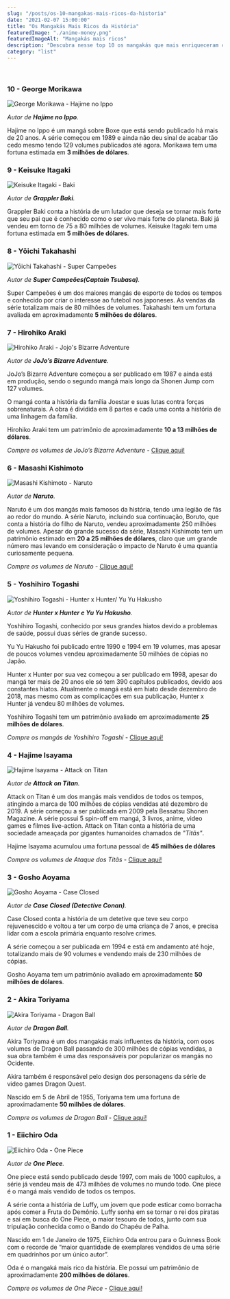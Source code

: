 ```yaml
---
slug: "/posts/os-10-mangakas-mais-ricos-da-historia"
date: "2021-02-07 15:00:00"
title: "Os Mangakás Mais Ricos da História"
featuredImage: "./anime-money.png"
featuredImageAlt: "Mangakás mais ricos"
description: "Descubra nesse top 10 os mangakás que mais enriqueceram com suas obras"
category: "list"
---
```


<br />

### 10 - George Morikawa

![George Morikawa - Hajime no Ippo](./George-Morikawa.png)

_Autor de **Hajime no Ippo**._

Hajime no Ippo é um mangá sobre Boxe que está sendo publicado há mais de 20 anos.
A série começou em 1989 e ainda não deu sinal de acabar tão cedo mesmo tendo 129 volumes publicados até agora.
Morikawa tem uma fortuna estimada em **3 milhões de dólares**.

### 9 - Keisuke Itagaki

![Keisuke Itagaki - Baki](./Keisuke-Itagaki.png)

_Autor de **Grappler Baki**._

Grappler Baki conta a história de um lutador que deseja se tornar mais forte que seu pai que é conhecido como o ser vivo mais forte do planeta.
Baki já vendeu em torno de 75 a 80 milhões de volumes.
Keisuke Itagaki tem uma fortuna estimada em **5 milhões de dólares**.

### 8 - Yōichi Takahashi

![Yōichi Takahashi - Super Campeões](./Yoichi-Takahashi.png)

_Autor de **Super Campeões(Captain Tsubasa)**._

Super Campeões é um dos maiores mangás de esporte de todos os tempos e conhecido por criar o interesse ao futebol nos japoneses.
As vendas da série totalizam mais de 80 milhões de volumes.
Takahashi tem um fortuna avaliada em aproximadamente **5 milhões de dólares**.

### 7 - Hirohiko Araki

![Hirohiko Araki - Jojo's Bizarre Adventure](./Hirohiko-Araki.png)

_Autor de **JoJo’s Bizarre Adventure**._

JoJo’s Bizarre Adventure começou a ser publicado em 1987 e ainda está em produção, sendo o segundo mangá mais longo da Shonen Jump com 127 volumes.

O mangá conta a história da família Joestar e suas lutas contra forças sobrenaturais.
A obra é dividida em 8 partes e cada uma conta a história de uma linhagem da família.

Hirohiko Araki tem um patrimônio de aproximadamente **10 a 13 milhões de dólares**.

_Compre os volumes de JoJo’s Bizarre Adventure_ - <a href="https://amzn.to/36QPog1">Clique aqui!</a>

### 6 - Masashi Kishimoto

![Masashi Kishimoto - Naruto](./Masashi-Kishimoto.png)

_Autor de **Naruto**._

Naruto é um dos mangás mais famosos da história, tendo uma legião de fãs ao redor do mundo.
A série Naruto, incluindo sua continuação, Boruto, que conta a história do filho de Naruto, vendeu aproximadamente 250 milhões de volumes.
Apesar do grande sucesso da série, Masashi Kishimoto tem um patrimônio estimado em **20 a 25 milhões de dólares**, claro que um grande número
mas levando em consideração o impacto de Naruto é uma quantia curiosamente pequena.

_Compre os volumes de Naruto_ - <a href="https://amzn.to/3jDF3tn">Clique aqui!</a>

### 5 - Yoshihiro Togashi

![Yoshihiro Togashi - Hunter x Hunter/ Yu Yu Hakusho](./Yoshihiro-Togashi.png)

_Autor de **Hunter x Hunter e Yu Yu Hakusho**._

Yoshihiro Togashi, conhecido por seus grandes hiatos devido a problemas de saúde, possui duas séries de grande sucesso.

Yu Yu Hakusho foi publicado entre 1990 e 1994 em 19 volumes, mas apesar de poucos volumes vendeu aproximadamente 50 milhões de cópias no Japão.

Hunter x Hunter por sua vez começou a ser publicado em 1998, apesar do mangá ter mais de 20 anos ele só tem 390 capítulos publicados,
devido aos constantes hiatos. Atualmente o mangá está em hiato desde dezembro de 2018, mas mesmo com as complicações em sua publicação,
Hunter x Hunter já vendeu 80 milhões de volumes.

Yoshihiro Togashi tem um patrimônio avaliado em aproximadamente **25 milhões de dólares**.

_Compre os mangás de Yoshihiro Togashi_ - <a href="https://amzn.to/3rwSy0m">Clique aqui!</a>

### 4 - Hajime Isayama

![Hajime Isayama - Attack on Titan ](./Hajime-Isayama.png)

_Autor de **Attack on Titan**._

Attack on Titan é um dos mangás mais vendidos de todos os tempos, atingindo a marca de 100 milhões de cópias vendidas até dezembro de 2019.
A série começou a ser publicada em 2009 pela Bessatsu Shonen Magazine.
A série possui 5 spin-off em mangá, 3 livros, anime, video games e filmes live-action.
Attack on Titan conta a história de uma sociedade ameaçada por gigantes humanoides chamados de _"Titãs"_.

Hajime Isayama acumulou uma fortuna pessoal de **45 milhões de dólares**

_Compre os volumes de Ataque dos Titãs_ - <a href="https://amzn.to/2O7cI2C">Clique aqui!</a>

### 3 - Gosho Aoyama

![Gosho Aoyama - Case Closed ](./Gosho-Aoyama.png)

_Autor de **Case Closed (Detective Conan)**._

Case Closed conta a história de um detetive que teve seu corpo rejuvenescido e voltou a ter um corpo de uma criança de 7 anos,
e precisa lidar com a escola primária enquanto resolve crimes.

A série começou a ser publicada em 1994 e está em andamento até hoje, totalizando mais de 90 volumes e vendendo mais de
230 milhões de cópias.

Gosho Aoyama tem um patrimônio avaliado em aproximadamente **50 milhões de dólares**.

### 2 - Akira Toriyama

![Akira Toriyama - Dragon Ball ](./Akira-Toriyama.png)

_Autor de **Dragon Ball**._

Akira Toriyama é um dos mangakás mais influentes da história, com osos volumes de Dragon Ball passando de 300 milhões de cópias vendidas,
a sua obra também é uma das responsáveis por popularizar os mangás no Ocidente.

Akira também é responsável pelo design dos personagens da série de video games Dragon Quest.

Nascido em 5 de Abril de 1955, Toriyama tem uma fortuna de aproximadamente **50 milhões de dólares**.

_Compre os volumes de Dragon Ball_ - <a href="https://amzn.to/36TVs7w">Clique aqui!</a>

### 1 - Eiichiro Oda

![Eiichiro Oda - One Piece ](./Eiichiro-Oda.png)

_Autor de **One Piece**._

One piece está sendo publicado desde 1997, com mais de 1000 capítulos, a série já vendeu mais de 473 milhões de volumes no mundo todo.
One piece é o mangá mais vendido de todos os tempos.

A série conta a história de Luffy, um jovem que pode esticar como borracha após comer a Fruta do Demônio. Luffy sonha em se tornar o rei dos piratas
e sai em busca do One Piece, o maior tesouro de todos, junto com sua tripulação conhecida como o Bando do Chapéu de Palha.

Nascido em 1 de Janeiro de 1975, Eiichiro Oda entrou para o Guinness Book com o recorde de
“maior quantidade de exemplares vendidos de uma série em quadrinhos por um único autor”.

Oda é o mangaká mais rico da história. Ele possui um patrimônio de aproximadamente **200 milhões de dólares**.

_Compre os volumes de One Piece_ - <a href="https://amzn.to/3aB45ow">Clique aqui!</a>
